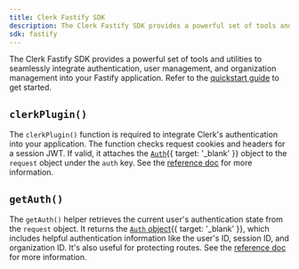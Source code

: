 ```yaml
---
title: Clerk Fastify SDK
description: The Clerk Fastify SDK provides a powerful set of tools and utilities to seamlessly integrate authentication, user management, and organization management into your Fastify application.
sdk: fastify
---
```


The Clerk Fastify SDK provides a powerful set of tools and utilities to seamlessly integrate authentication, user management, and organization management into your Fastify application. Refer to the [quickstart guide](/docs/fastify/getting-started/quickstart) to get started.

## `clerkPlugin()`

The `clerkPlugin()` function is required to integrate Clerk's authentication into your application. The function checks request cookies and headers for a session JWT. If valid, it attaches the [`Auth`](/docs/reference/backend/types/auth-object){{ target: '_blank' }} object to the `request` object under the `auth` key. See the [reference doc](/docs/reference/fastify/clerk-plugin) for more information.

## `getAuth()`

The `getAuth()` helper retrieves the current user's authentication state from the `request` object. It returns the [`Auth` object](/docs/reference/backend/types/auth-object){{ target: '_blank' }}, which includes helpful authentication information like the user's ID, session ID, and organization ID. It's also useful for protecting routes. See the [reference doc](/docs/reference/fastify/get-auth) for more information.
